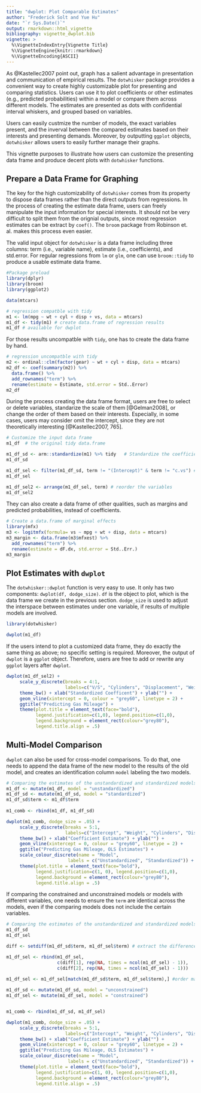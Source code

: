```yaml
---
title: "dwplot: Plot Comparable Estimates"
author: "Frederick Solt and Yue Hu"
date: "`r Sys.Date()`"
output: rmarkdown::html_vignette
bibliography: vignette_dwplot.bib
vignette: >
  %\VignetteIndexEntry{Vignette Title}
  %\VignetteEngine{knitr::rmarkdown}
  %\VignetteEncoding{ASCII}
---
```


As @Kastellec2007 point out, graph has a salient advantage in presentation and communication of empirical results. The `dotwhisker` package provides a convenient way to create highly customizable plot for presenting and comparing statistics. Users can use it to plot coefficients or other estimates (e.g., predicted probabilities) within a model or compare them across different models. The estimates are presented as dots with confidential interval whiskers, and grouped based on variables.

Users can easily custmize the number of models, the exact variables present, and the inverval between the compared estimates based on their interests and presenting demands. Moreover, by outputting `ggplot` objects, `dotwhisker` allows users to easily further manage their graphs.

This vignette purposes to illustrate how users can customize the presenting data frame and produce decent plots with `dotwhisker` functions.


## Prepare a Data Frame for Graphing
The key for the high customizability of `dotwhisker` comes from its property to dispose data frames rather than the direct outputs from regressions. In the process of creating the estimate data frame, users can freely manipulate the input information for special interests. It should not be very difficult to split them from the orignial outputs, since most regression estimates can be extract by `coef()`. The `broom` package from Robinson et. al. makes this process even easier. 

The valid input object for `dotwhisker` is a data frame including three columns: term (i.e., variable name), estimate (i.e., coefficients), and std.error. For regular regressions from `lm` or `glm`, one can use `broom::tidy` to produce a usable estimate data frame. 

```r
#Package preload
library(dplyr)
library(broom)
library(ggplot2)

data(mtcars)

# regression compatble with tidy
m1 <- lm(mpg ~ wt + cyl + disp + vs, data = mtcars)
m1_df <- tidy(m1) # create data.frame of regression results
m1_df # available for dwplot
```

For those results uncompatble with `tidy`, one has to create the data frame by hand. 

```r
# regression uncompatble with tidy
m2 <- ordinal::clm(factor(gear) ~ wt + cyl + disp, data = mtcars)
m2_df <- coef(summary(m2)) %>% 
  data.frame() %>% 
  add_rownames("term") %>%
  rename(estimate = Estimate, std.error = Std..Error)
m2_df
```



During the process creating the data frame format, users are free to select or delete variables, standarize the scale of them [@Gelman2008], or change the order of them based on their interests. Especially, in some cases, users may consider omit the intercept, since they are not theoretically interesting [@Kastellec2007, 765].

```r
# Customize the input data frame
m1_df  # the original tidy data.frame

m1_df_sd <- arm::standardize(m1) %>% tidy   # Standardize the coefficients
m1_df_sd

m1_df_sel <- filter(m1_df_sd, term != "(Intercept)" & term != "c.vs") # Select variables
m1_df_sel

m1_df_sel2 <- arrange(m1_df_sel, term) # reorder the variables
m1_df_sel2

```

They can also create a data frame of other qualities, such as margins and predicted probabilities, instead of coefficients. 
```r
# Create a data.frame of marginal effects
library(mfx)
m3 <- logitmfx(formula= vs ~ mpg + wt + disp, data = mtcars) 
m3_margin <- data.frame(m3$mfxest) %>% 
  add_rownames("term") %>% 
  rename(estimate = dF.dx, std.error = Std..Err.)
m3_margin
```



## Plot Estimates with `dwplot`

The `dotwhisker::dwplot` function is very easy to use. It only has two components: `dwplot(df, dodge_size)`. `df` is the object to plot, which is the data frame we create in the previous section. `dodge_size` is used to adjust the interspace between estimates under one variable, if results of multiple models are involved.

```r
library(dotwhisker)

dwplot(m1_df) 
```

If the users intend to plot a customized data frame, they do exactly the same thing as above; no specific setting is required. Moreover, the output of `dwplot` is a `ggplot` object. Therefore, users are free to add or rewrite any `ggplot` layers after `dwplot`.

```r
dwplot(m1_df_sel2) +
     scale_y_discrete(breaks = 4:1, 
                      labels=c("V/S", "Cylinders", "Displacement", "Weight")) +
     theme_bw() + xlab("Standardized Coefficent") + ylab("") +
     geom_vline(xintercept = 0, colour = "grey60", linetype = 2) +
     ggtitle("Predicting Gas Mileage") +
     theme(plot.title = element_text(face="bold"),
           legend.justification=c(1,0), legend.position=c(1,0),
           legend.background = element_rect(colour="grey80"),
           legend.title.align = .5) 
```



## Multi-Model Comparison 
`dwplot` can also be used for cross-model comparisons. To do that, one needs to append the data frame of the new model to the results of the old model, and creates an identification column `model` labeling the two models.


```r
# Comparing the estimates of the unstandardized and standardized models
m1_df <- mutate(m1_df, model = "unstandardized")
m1_df_sd <- mutate(m1_df_sd, model = "standardized") 
m1_df_sd$term <- m1_df$term
  
m1_comb <- rbind(m1_df, m1_df_sd)

dwplot(m1_comb, dodge_size = .05) +
     scale_y_discrete(breaks = 5:1, 
                      labels=c("Intercept", "Weight", "Cylinders", "Displacement", "V/S")) +
     theme_bw() + xlab("Coefficient Estimate") + ylab("") +
     geom_vline(xintercept = 0, colour = "grey60", linetype = 2) +
     ggtitle("Predicting Gas Mileage, OLS Estimates") +
     scale_colour_discrete(name = "Model",
                       labels = c("Unstandardized", "Standardized")) +
     theme(plot.title = element_text(face="bold"),
           legend.justification=c(1, 0), legend.position=c(1,0),
           legend.background = element_rect(colour="grey80"),
           legend.title.align = .5) 

```

If comparing the constrained and unconstrained models or models with different variables, one needs to ensure the `term` are identical across the models, even if the comparing models does not include the certain variables.

```r


# Comparing the estimates of the unstandardized and standardized models
m1_df_sd
m1_df_sel

diff <- setdiff(m1_df_sd$term, m1_df_sel$term) # extract the difference of variables in two lists.

m1_df_sel <- rbind(m1_df_sel, 
                   c(diff[1], rep(NA, times = ncol(m1_df_sel) - 1)),
                   c(diff[2], rep(NA, times = ncol(m1_df_sel) - 1)))
  
m1_df_sel <- m1_df_sel[match(m1_df_sd$term, m1_df_sel$term),] #order matters

m1_df_sd <- mutate(m1_df_sd, model = "unconstrained") 
m1_df_sel <- mutate(m1_df_sel, model = "constrained")


m1_comb <- rbind(m1_df_sd, m1_df_sel)

dwplot(m1_comb, dodge_size = .05) +
     scale_y_discrete(breaks = 5:1, 
                      labels=c("Intercept", "Weight", "Cylinders", "Displacement", "V/S")) +
     theme_bw() + xlab("Coefficient Estimate") + ylab("") +
     geom_vline(xintercept = 0, colour = "grey60", linetype = 2) +
     ggtitle("Predicting Gas Mileage, OLS Estimates") +
     scale_colour_discrete(name = "Model",
                       labels = c("Unstandardized", "Standardized")) +
     theme(plot.title = element_text(face="bold"),
           legend.justification=c(1, 0), legend.position=c(1,0),
           legend.background = element_rect(colour="grey80"),
           legend.title.align = .5) 

```
